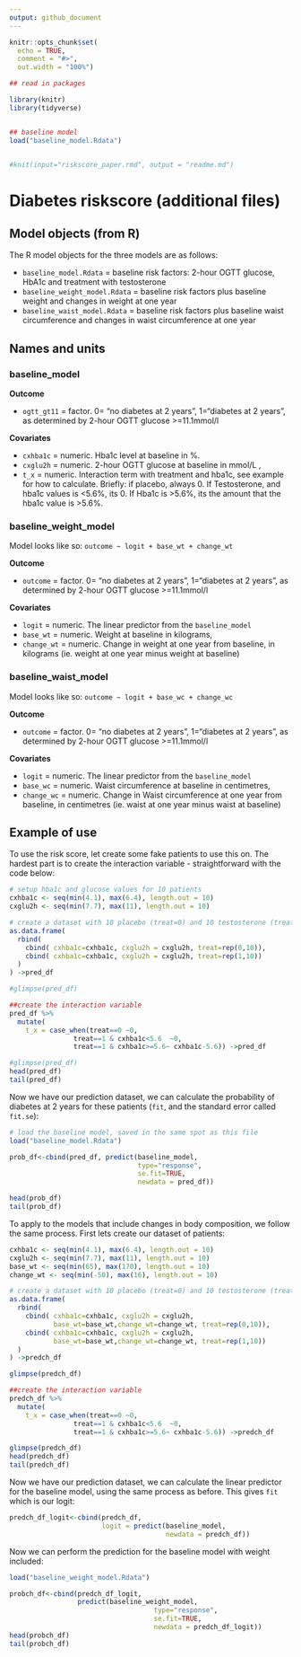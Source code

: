 ```yaml
---
output: github_document
---
```


```r
knitr::opts_chunk$set(
  echo = TRUE,
  comment = "#>",
  out.width = "100%")

## read in packages

library(knitr)
library(tidyverse)


## baseline model
load("baseline_model.Rdata")


#knit(input="riskscore_paper.rmd", output = "readme.md") 
```

# Diabetes riskscore (additional files)


## Model objects (from R)

The R model objects for the three models are as follows:

- `baseline_model.Rdata` = baseline risk factors: 2-hour OGTT glucose, HbA1c and treatment with testosterone
- `baseline_weight_model.Rdata` = baseline risk factors plus baseline weight and changes in weight at one year
- `baseline_waist_model.Rdata` = baseline risk factors plus baseline waist circumference and changes in waist circumference at one year

## Names and units

### baseline_model

**Outcome**

- `ogtt_gt11` = factor. 0= "no diabetes at 2 years", 1="diabetes at 2 years", as determined by 2-hour OGTT glucose >=11.1mmol/l 

**Covariates**

- `cxhba1c` = numeric. Hba1c level at baseline in %. 
- `cxglu2h` = numeric. 2-hour OGTT glucose at baseline in mmol/L , 
- `t_x` = numeric. Interaction term with treatment and hba1c, see example for how to calculate. Briefly: if placebo, always 0. If Testosterone, and hba1c values is <5.6%, its 0. If Hba1c is >5.6%, its the amount that the hba1c value is >5.6%. 

### baseline_weight_model

Model looks like so: `outcome ~ logit + base_wt + change_wt`

**Outcome**

- `outcome` = factor. 0= "no diabetes at 2 years", 1="diabetes at 2 years", as determined by 2-hour OGTT glucose >=11.1mmol/l 

**Covariates**

- `logit` = numeric. The linear predictor from the `baseline_model`
- `base_wt` = numeric. Weight at baseline in kilograms, 
- `change_wt` = numeric. Change in weight at one year from baseline, in kilograms (ie. weight at one year minus weight at baseline)

### baseline_waist_model

Model looks like so: `outcome ~ logit + base_wc + change_wc`

**Outcome**

- `outcome` = factor. 0= "no diabetes at 2 years", 1="diabetes at 2 years", as determined by 2-hour OGTT glucose >=11.1mmol/l 

**Covariates**

- `logit` = numeric. The linear predictor from the `baseline_model`
- `base_wc` = numeric. Waist circumference at baseline in centimetres, 
- `change_wc` = numeric. Change in Waist circumference at one year from baseline, in centimetres (ie. waist at one year minus waist at baseline)

## Example of use

To use the risk score, let create some fake patients to use this on. The hardest part is to create the interaction variable - straightforward with the code below:

```r

# setup hba1c and glucose values for 10 patients
cxhba1c <- seq(min(4.1), max(6.4), length.out = 10)
cxglu2h <- seq(min(7.7), max(11), length.out = 10)

# create a dataset with 10 placebo (treat=0) and 10 testosterone (treat=1) patients 
as.data.frame(
  rbind(
    cbind( cxhba1c=cxhba1c, cxglu2h = cxglu2h, treat=rep(0,10)), 
    cbind( cxhba1c=cxhba1c, cxglu2h = cxglu2h, treat=rep(1,10))
  )
) ->pred_df

#glimpse(pred_df)

##create the interaction variable
pred_df %>%
  mutate(
    t_x = case_when(treat==0 ~0,
                treat==1 & cxhba1c<5.6  ~0,
                treat==1 & cxhba1c>=5.6~ cxhba1c-5.6)) ->pred_df

#glimpse(pred_df)
head(pred_df)
tail(pred_df)
```

Now we have our prediction dataset, we can calculate the probability of diabetes at 2 years for these patients (`fit`, and the standard error called `fit.se`):

```r
# load the baseline model, saved in the same spot as this file
load("baseline_model.Rdata")

prob_df<-cbind(pred_df, predict(baseline_model,
                                type="response",
                                se.fit=TRUE,
                                newdata = pred_df))

head(prob_df)
tail(prob_df)
```

To apply to the models that include changes in body composition, we follow the same process. 
First lets create our dataset of patients:

```r
cxhba1c <- seq(min(4.1), max(6.4), length.out = 10)
cxglu2h <- seq(min(7.7), max(11), length.out = 10)
base_wt <- seq(min(65), max(170), length.out = 10)
change_wt <- seq(min(-50), max(16), length.out = 10)

# create a dataset with 10 placebo (treat=0) and 10 testosterone (treat=1) patients 
as.data.frame(
  rbind(
    cbind( cxhba1c=cxhba1c, cxglu2h = cxglu2h, 
           base_wt=base_wt,change_wt=change_wt, treat=rep(0,10)), 
    cbind( cxhba1c=cxhba1c, cxglu2h = cxglu2h,
           base_wt=base_wt,change_wt=change_wt, treat=rep(1,10))
  )
) ->predch_df

glimpse(predch_df)

##create the interaction variable
predch_df %>%
  mutate(
    t_x = case_when(treat==0 ~0,
                treat==1 & cxhba1c<5.6  ~0,
                treat==1 & cxhba1c>=5.6~ cxhba1c-5.6)) ->predch_df

glimpse(predch_df)
head(predch_df)
tail(predch_df)
```

Now we have our prediction dataset, we can calculate the linear predictor for the baseline model, using the same process as before. This gives `fit` which is our logit:

```r

predch_df_logit<-cbind(predch_df, 
                       logit = predict(baseline_model,
                                       newdata = predch_df))

```

Now we can perform the prediction for the baseline model with weight included:

```r
load("baseline_weight_model.Rdata")

probch_df<-cbind(predch_df_logit, 
                 predict(baseline_weight_model,
                                    type="response",
                                    se.fit=TRUE,
                                    newdata = predch_df_logit))
head(probch_df)
tail(probch_df)
```






